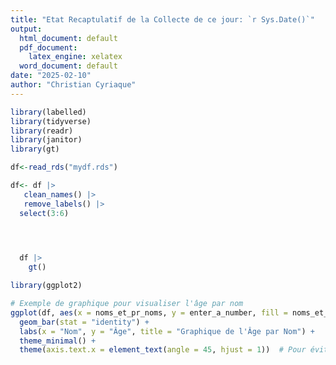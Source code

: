 ```yaml
---
title: "Etat Recaptulatif de la Collecte de ce jour: `r Sys.Date()`"
output:
  html_document: default
  pdf_document: 
    latex_engine: xelatex
  word_document: default
date: "2025-02-10"
author: "Christian Cyriaque"
---
```


```r
library(labelled)
library(tidyverse)
library(readr)
library(janitor)
library(gt)

df<-read_rds("mydf.rds")

df<- df |>
   clean_names() |>
   remove_labels() |>
  select(3:6)



  
  df |>
    gt()
```

```r
library(ggplot2)

# Exemple de graphique pour visualiser l'âge par nom
ggplot(df, aes(x = noms_et_pr_noms, y = enter_a_number, fill = noms_et_pr_noms)) +
  geom_bar(stat = "identity") +
  labs(x = "Nom", y = "Âge", title = "Graphique de l'Âge par Nom") +
  theme_minimal() +
  theme(axis.text.x = element_text(angle = 45, hjust = 1))  # Pour éviter que les noms soient trop longs
```

